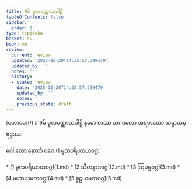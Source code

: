 ```yaml
---
title: 9မ် မူလပဏ္ဏာသပါဠိ
tableOfContents: false
sidebar:
  order: 1
type: tipitaka
basket: su
book: mn
review:
  current: review
  updated: '2025-10-20T14:35:57.599479'
  updated_by: ''
  notes: ''
  history:
  - state: review
    date: '2025-10-20T14:35:57.599479'
    updated_by: ''
    notes: ''
    previous_state: draft
---
```



<ReviewStatus review={frontmatter.review} showDetails={true} />

<HypothesisAnnotation frontmatter={frontmatter} />


<Paragraph type="center" book="mn">
[ဟောမေ](/)
</Paragraph>

<Paragraph type="center" book="mn">
# 9မ် မူလပဏ္ဏာသပါဠိ
</Paragraph>

<Paragraph number="1" book="mn">
နမော တဿ ဘဂဝတော အရဟတော သမ္မာသမ္ဗုဒ္ဓဿ.

[ဂေါ တော နေxတ် ပဂေ (1 မူလပရိယာယဝဂ္ဂ)](1.md)



</Paragraph>

<TableOfContents book="mn" section="9">
* [1 မူလပရိယာယဝဂ္ဂ](1.md)
* [2 သီဟနာဒဝဂ္ဂ](2.md)
* [3 ဩပမ္မဝဂ္ဂ](3.md)
* [4 မဟာယမကဝဂ္ဂ](4.md)
* [5 စူဠယမကဝဂ္ဂ](5.md)
</TableOfContents>